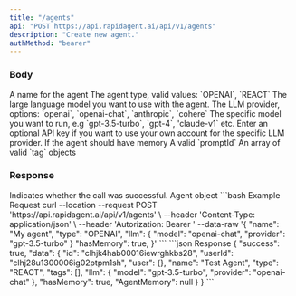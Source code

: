 ```yaml
---
title: "/agents"
api: "POST https://api.rapidagent.ai/api/v1/agents"
description: "Create new agent."
authMethod: "bearer"
---
```


### Body

<ParamField body="name" type="string">
  A name for the agent
</ParamField>
<ParamField body="type" type="string">
  The agent type, valid values: `OPENAI`, `REACT`
</ParamField>
<ParamField body="llm" type="object">
  The large language model you want to use with the agent.
  <Expandable title="llm object">
    <ResponseField name="provider" type="string">
      The LLM provider, options: `openai`, `openai-chat`, `anthropic`, `cohere`
    </ResponseField>
    <ResponseField name="model" type="string">
      The specific model you want to run, e.g `gpt-3.5-turbo`, `gpt-4`,
      'claude-v1` etc.
    </ResponseField>
    <ResponseField name="api_key" type="string">
      Enter an optional API key if you want to use your own account for the
      specific LLM provider.
    </ResponseField>
  </Expandable>
</ParamField>
<ParamField body="hasMemory" type="boolean">
  If the agent should have memory
</ParamField>
<ParamField body="promptId" type="string">
  A valid `promptId`
</ParamField>
<ParamField body="tags" type="object">
  An array of valid `tag` objects
</ParamField>

### Response

<ResponseField name="success" type="boolean">
  Indicates whether the call was successful.
</ResponseField>

<ResponseField name="data" type="object">
  Agent object
</ResponseField>

<RequestExample>
```bash Example Request
curl --location --request POST 'https://api.rapidagent.ai/api/v1/agents' \
--header 'Content-Type: application/json' \
--header 'Autorization: Bearer <token>'
--data-raw '{
    "name": "My agent",
    "type": "OPENAI",
    "llm": {
      "model": "openai-chat",
      "provider": "gpt-3.5-turbo"
    }
    "hasMemory": true,
}'
```
</RequestExample>

<ResponseExample>
```json Response
{
  "success": true,
  "data": {
      "id": "clhjk4hab00016iewrghkbs28",
      "userId": "clhj28u1300006ig02ptpm1sh",
      "user": {},
      "name": "Test Agent",
      "type": "REACT",
      "tags": [],
      "llm": {
          "model": "gpt-3.5-turbo",
          "provider": "openai-chat"
      },
      "hasMemory": true,
      "AgentMemory": null
    }
}
```
</ResponseExample>
